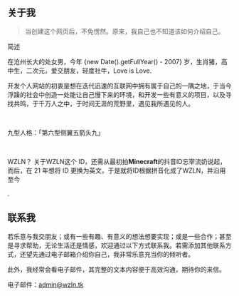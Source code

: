 ## 关于我

> 当创建这个网页后，不免愣然。原来，我自己也不知道该如何介绍自己。

</strong>简述</strong>

在沧州长大的处女男，今年 {new Date().getFullYear() - 2007} 岁，生肖猪，高中生，二次元，爱交朋友，轻度社牛，Love is Love.

开发个人网站的初衷是想在迭代迅速的互联网中拥有属于自己的一隅之地，于当今浮躁的社会中创造一处能让自己慢下来的环境，和开发一些有意义的项目，以及寻找共鸣，于千万人之中，于时间无涯的荒野里，遇见我所遇见的人。

 

九型人格：「第六型侧翼五箭头九」

 

</strong>WZLN？</strong>
关于WZLN这个 ID，还需从最初拍<strong>Minecraft</strong>的抖音ID忘宰流奶说起，而后，在 21 年想将 ID 更换为英文，于是就将ID根据拼音化成了</strong>WZLN</strong>，并沿用至今


.

## 联系我

若乐意与我交朋友；或有一些有趣、有意义的想法想要实现；或是一些合作；甚至是寻求帮助，无论生活还是情感，欢迎通过以下方式联系我。若需添加其他联系方式，还望先通过电子邮箱介绍你自己，我非常乐意充当你的倾听者。

此外，我经常会看电子邮件，其完整的文本内容便于高效沟通，期待你的来信。



电子邮件：</strong>admin@wzln.tk</strong>

